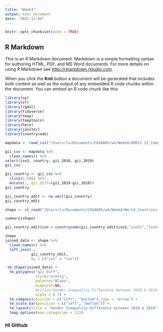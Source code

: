 ```yaml
---
title: "Week4"
output: html_document
date: "2022-11-04"
---
```


```r
knitr::opts_chunk$set(echo = TRUE)
```

## R Markdown

This is an R Markdown document. Markdown is a simple formatting syntax for authoring HTML, PDF, and MS Word documents. For more details on using R Markdown see <http://rmarkdown.rstudio.com>.

When you click the **Knit** button a document will be generated that includes both content as well as the output of any embedded R code chunks within the document. You can embed an R code chunk like this:

```r
library(sp)
library(sf)
library(rgdal)
library(tidyverse)
library(tmap)
library(tmaptools)
library(here)
library(janitor)
library(countrycode)
```

```r
mapdata <- read_csv("/Users/lu/Documents/CASA005/w4/Week4/HDR21-22_Composite_indices_complete_time_series.csv")
```

```r
gii_csv <- mapdata %>%
  clean_names() %>%
select(iso3, country, gii_2010, gii_2019)
gii_csv
```

```r
gii_country <- gii_csv %>%
  slice(1:206) %>%
  mutate(., gii_diff=(gii_2019-gii_2010))
gii_country
```

```r
gii_country_edit <- na.omit(gii_country)
gii_country_edit
```

```r
shape <- st_read("/Users/lu/Documents/CASA005/w4/Week4/World_Countries_(Generalized)/World_Countries__Generalized_.shp")
```

```r
summary(shape)
```

```r
gii_country_edit$iso = countrycode(gii_country_edit$iso3,"iso3c","iso2c")
```

```r
shape
joined_data <- shape %>% 
  clean_names() %>%
  left_join(., 
            gii_country_edit,
            by = c("iso" = "iso"))
```
```r
 tm_shape(joined_data) + 
  tm_polygons("gii_diff", 
              style="pretty",
              palette="Blues",
              midpoint=NA,
              #title="Gender Inequality Difference between 2010 & 2019",
              alpha = 0.7) + 
  tm_compass(position = c("left", "bottom"),type = "arrow") + 
  tm_scale_bar(position = c("left", "bottom")) +
  tm_layout(title = "Gender Inequality Difference between 2010 & 2019", legend.position = c("right", "bottom")) +
  tmap_options(max.categories = 115)
```
### HI Github
